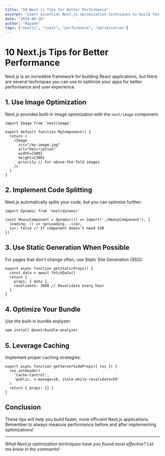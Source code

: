 ```yaml
---
title: "10 Next.js Tips for Better Performance"
excerpt: "Learn essential Next.js optimization techniques to build faster, more efficient React applications."
date: "2024-09-16"
author: "Mayank"
tags: ["nextjs", "react", "performance", "optimization"]
---
```


# 10 Next.js Tips for Better Performance

Next.js is an incredible framework for building React applications, but there are several techniques you can use to optimize your apps for better performance and user experience.

## 1. Use Image Optimization

Next.js provides built-in image optimization with the `next/image` component:

```tsx
import Image from 'next/image'

export default function MyComponent() {
  return (
    <Image
      src="/my-image.jpg"
      alt="Description"
      width={500}
      height={300}
      priority // For above-the-fold images
    />
  )
}
```

## 2. Implement Code Splitting

Next.js automatically splits your code, but you can optimize further:

```tsx
import dynamic from 'next/dynamic'

const HeavyComponent = dynamic(() => import('./HeavyComponent'), {
  loading: () => <p>Loading...</p>,
  ssr: false // If component doesn't need SSR
})
```

## 3. Use Static Generation When Possible

For pages that don't change often, use Static Site Generation (SSG):

```tsx
export async function getStaticProps() {
  const data = await fetchData()
  return {
    props: { data },
    revalidate: 3600 // Revalidate every hour
  }
}
```

## 4. Optimize Your Bundle

Use the built-in bundle analyzer:

```bash
npm install @next/bundle-analyzer
```

## 5. Leverage Caching

Implement proper caching strategies:

```tsx
export async function getServerSideProps({ res }) {
  res.setHeader(
    'Cache-Control',
    'public, s-maxage=10, stale-while-revalidate=59'
  )
  return { props: {} }
}
```

## Conclusion

These tips will help you build faster, more efficient Next.js applications. Remember to always measure performance before and after implementing optimizations!

---

*What Next.js optimization techniques have you found most effective? Let me know in the comments!*

